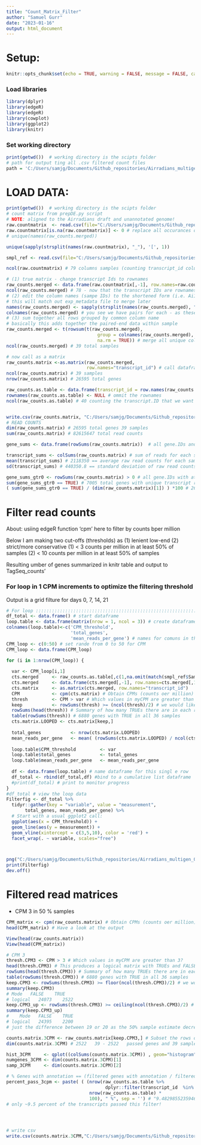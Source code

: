 ```yaml
---
title: "Count_Matrix_Filter"
author: "Samuel Gurr"
date: "2023-01-16"
output: html_document
---
```



# Setup: 

```r
knitr::opts_chunk$set(echo = TRUE, warning = FALSE, message = FALSE, cache = TRUE)
```

### Load libraries
```r
library(dplyr)
library(edgeR)
library(edgeR)
library(cowplot)
library(ggplot2)
library(knitr)
```

### Set working directory
```r
print(getwd())  # working directory is the scipts folder 
# path for output ting all .csv filtered count files
path = 'C:/Users/samjg/Documents/Github_repositories/Airradians_multigen_OA/' # run this for all count matrix outputs!!!
```


# LOAD DATA:
```r
print(getwd())  # working directory is the scipts folder 
# count matrix from prepDE.py script 
# NOTE: aligned to the Airradians draft and unannotated genome!
raw.countmatrix  <- read.csv(file="C:/Users/samjg/Documents/Github_repositories/Airradians_multigen_OA/HPC_Analysis/output/F1_TagSeq/Airradians_transcript_count_matrix.csv", header=T) # read the output count matrix - NOTE: TRIMMED at 30 phred threshold!
raw.countmatrix[is.na(raw.countmatrix)] <- 0 # replace all occurances of NA with 0
# unique(names(raw_counts.merged))

unique(sapply(strsplit(names(raw.countmatrix), "_"), '[', 1))

smpl_ref <- read.csv(file="C:/Users/samjg/Documents/Github_repositories/Airradians_multigen_OA/RAnalysis/Data/Transcriptomics/exp.metadata.csv", sep=',', header=TRUE)

```

```r
ncol(raw.countmatrix) # 79 columns samples (counting transcript_id column) - should be 36 per treatment as 78 total samples

# (1) true matrix - change transcript Ids to rownames
raw_counts.merged <- data.frame(raw.countmatrix[,-1], row.names=raw.countmatrix[,1]) # call new dataframe with first column now as row names, now all row values are transcript Ids
ncol(raw_counts.merged) # 78 - now that the transcript IDs are rownames 
# (2) edit the column names (sampe IDs) to the shortened form (i.e. Ai1, Ai2, etc.)
# this will match out exp_metadata file to merge later
names(raw_counts.merged) <- sapply(strsplit(names(raw_counts.merged), "_"), '[', 1) # split the column names by "_" delimiter  and call the first field SG##
colnames(raw_counts.merged) # you see we have pairs for each - as these are paired-end reads!
# (3) sum together all rows grouped by common column name
# basically this adds together the paired-end data within sample
raw_counts.merged <- t(rowsum(t(raw_counts.merged), 
                                  group = colnames(raw_counts.merged), 
                                  na.rm = TRUE)) # merge all unique columns and sum counts 
ncol(raw_counts.merged) # 39 total samples

# now call as a matrix
raw_counts.matrix <-as.matrix(raw_counts.merged, 
                              row.names="transcript_id") # call dataframe as matrix
ncol(raw_counts.matrix) # 39 samples
nrow(raw_counts.matrix) # 26595 total genes

raw_counts.as.table <- data.frame(transcript_id = row.names(raw_counts.merged), raw_counts.merged) # add back the rownames 'transcript_ID'
rownames(raw_counts.as.table) <- NULL # ommit the rownames
ncol(raw_counts.as.table) # 40 counting the transcript.ID that we want to keep! 


write.csv(raw_counts.matrix, "C:/Users/samjg/Documents/Github_repositories/Airradians_multigen_OA/RAnalysis/Output/Transcriptomics/raw_count_matrix_editted.csv")
# READ COUNTS 
dim(raw_counts.matrix) # 26595 total genes 39 samples
sum(raw_counts.matrix) # 82615647 total read counts 

gene_sums <- data.frame(rowSums(raw_counts.matrix))  # all gene.IDs and the sum of unique reads

transcript_sums <- colSums(raw_counts.matrix) # sum of reads for each sample
mean(transcript_sums) # 2118350 == average raw read counts for each sample
sd(transcript_sums) # 440350.8 == standard deviation of raw read counts per sample

gene_sums_gtr0 <- rowSums(raw_counts.matrix) > 0 # all gene.IDs with at least one unique read
sum(gene_sums_gtr0 == TRUE) # 7005 total genes with unique transcript reads 
( sum(gene_sums_gtr0 == TRUE) / (dim(raw_counts.matrix)[1]) ) *100 # 26.33954 % of genes have a unique mapped read
```





# Filter read counts 
About: usiing edgeR function 'cpm' here to filter by counts bper million 

Below I am making two cut-offs (thresholds) as (1) lenient low-end (2) strict/more conservative 
(1) < 3 counts per million in at least 50% of samples 
(2) < 10 counts per million in at least 50% of samples 

Resulting umber of genes summarized in knitr table and output to TagSeq\Analysis\Data\filtered_counts'

### For loop in 1 CPM increments to optimize the filtering threshold 
Output is a grid filture for  days 0, 7, 14, 21 
```r
# For loop ::::::::::::::::::::::::::::::::::::::::::::::::::::::::::::::::::::::::::::::::::::::::::::::::::::::::::::::::::::::::::::::::::::;;; #
df_total <- data.frame() # start dataframe 
loop.table <- data.frame(matrix(nrow = 1, ncol = 3)) # create dataframe to save cumunalitively during for loop
colnames(loop.table)<-c('CPM_threshold', 
                        'total_genes', 
                        'mean_reads_per_gene') # names for comuns in the for loop
CPM_loop <- c(0:50) # set rande from 0 to 50 for CPM
CPM_loop <- data.frame(CPM_loop)

for (i in 1:nrow(CPM_loop)) {
  
  var <- CPM_loop[i,1]
  cts.merged     <- raw_counts.as.table[,c(1,na.omit(match(smpl_ref$SampleName_readmatrix, colnames(raw_counts.as.table))))]
  cts.merged     <- data.frame(cts.merged[,-1], row.names=cts.merged[,1])
  cts.matrix     <- as.matrix(cts.merged, row.names="transcript_id")
  CPM            <- cpm(cts.matrix) # Obtain CPMs (counts oer million) using egdeR
  thresh         <- CPM > var # Which values in myCPM are greater than 3?
  keep           <- rowSums(thresh) >= (ncol(thresh)/2) # we would like to keep genes that have at least 50% TRUES in each row of thresh
  rowSums(head(thresh)) # Summary of how many TRUEs there are in each row
  table(rowSums(thresh)) # 6880 genes with TRUE in all 36 samples 
  cts.matrix.LOOPED <- cts.matrix[keep,]
  
  total_genes           <- nrow(cts.matrix.LOOPED)
  mean_reads_per_gene   <- mean( (rowSums(cts.matrix.LOOPED) / ncol(cts.matrix.LOOPED) ) ) 
  
  loop.table$CPM_threshold         <- var
  loop.table$total_genes           <- total_genes
  loop.table$mean_reads_per_gene   <- mean_reads_per_gene
    
  df <- data.frame(loop.table) # name dataframe for this singl e row
  df_total <- rbind(df_total,df) #bind to a cumulative list dataframe
  #print(df_total) # print to monitor progress
}
#df_total # view the loop data
Filterfig <- df_total %>% 
  tidyr::gather(key = "variable", value = "measurement",
       total_genes, mean_reads_per_gene) %>% 
  # Start with a usual ggplot2 call:
  ggplot(aes(x = CPM_threshold)) +
  geom_line(aes(y = measurement)) +
  geom_vline(xintercept = c(3,5,10), color = 'red') +
  facet_wrap(. ~ variable, scales="free")



png("C:/Users/samjg/Documents/Github_repositories/Airradians_multigen_OA/RAnalysis/Output/Transcriptomics/Filtered_counts_matrix/CPM_Read_Filter_Curve.png", 2000, 1000, pointsize=20)
print(Filterfig)
dev.off()

```


# Filtered read matrices

* CPM 3 in 50 % samples 

```r

CPM_matrix <- cpm(raw_counts.matrix) # Obtain CPMs (counts oer million) using egdeR
head(CPM_matrix) # Have a look at the output

View(head(raw_counts.matrix))
View(head(CPM_matrix))

# CPM 3 
thresh.CPM3 <- CPM > 3 # Which values in myCPM are greater than 3?
head(thresh.CPM3) # This produces a logical matrix with TRUEs and FALSES
rowSums(head(thresh.CPM3)) # Summary of how many TRUEs there are in each row
table(rowSums(thresh.CPM3)) # 6880 genes with TRUE in all 36 samples 
keep.CPM3 <- rowSums(thresh.CPM3) >= floor(ncol(thresh.CPM3)/2) # we would like to keep genes that have 50% TRUES - we have an odd number - 'floor' round down
summary(keep.CPM3) 
# Mode   FALSE    TRUE 
# logical   24073    2522
keep.CPM3_up <- rowSums(thresh.CPM3) >= ceiling(ncol(thresh.CPM3)/2) # we would like to keep genes that have 50% TRUES - we have an odd number - 'ceiling' round up
summary(keep.CPM3_up) 
#    Mode   FALSE    TRUE 
# logical   24395    2200
# just the difference between 19 or 20 as the 50% sample estimate decreases the number of IN genes by 300!

counts.matrix.3CPM <- raw_counts.matrix[keep.CPM3,] # Subset the rows of countdata to keep the more highly expressed genes
dim(counts.matrix.3CPM) # 2522   39 - 2522   passed genes and 39 samples

hist_3CPM     <- qplot((colSums(counts.matrix.3CPM)) , geom="histogram")
numgenes_3CPM <- dim(counts.matrix.3CPM)[1]
samp_3CPM     <- dim(counts.matrix.3CPM)[2]

# % Genes with annotation == (filtered genes with annotation / filtered genes) * 100 
percent_pass_3cpm <- paste( ( (nrow(raw_counts.as.table %>% 
                                     dplyr::filter(transcript_id  %in% (rownames(counts.matrix.3CPM))))) / 
                               nrow(raw_counts.as.table) * 
                               100), " %", sep = '') # "9.48298552359466 %"
# only ~9.5 percent of the transcripts passed this filter!




# write csv
write.csv(counts.matrix.3CPM,"C:/Users/samjg/Documents/Github_repositories/Airradians_multigen_OA/RAnalysis/Output/Transcriptomics/Filtered_counts_matrix/filtered_3cpm50perc.csv") # 'path' called in previous # write .csv section


```